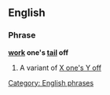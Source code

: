 ==English==

===Phrase===
'''[[work]] one's [[tail]] off'''

# {{idiom}} A variant of [[X one's Y off]]

[[Category: English phrases]]